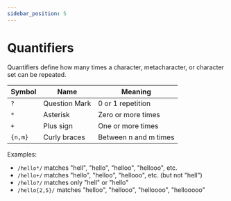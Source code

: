 ```yaml
---
sidebar_position: 5
---
```


# Quantifiers

Quantifiers define how many times a character, metacharacter, or character set can be repeated.

| Symbol | Name | Meaning |
|--------|------|---------|
| `?` | Question Mark | 0 or 1 repetition |
| `*` | Asterisk | Zero or more times |
| `+` | Plus sign | One or more times |
| `{n,m}` | Curly braces | Between n and m times |

Examples:

- `/hello*/` matches "hell", "hello", "helloo", "hellooo", etc.
- `/hello+/` matches "hello", "helloo", "hellooo", etc. (but not "hell")
- `/hello?/` matches only "hell" or "hello"
- `/hello{2,5}/` matches "helloo", "hellooo", "helloooo", "hellooooo"
